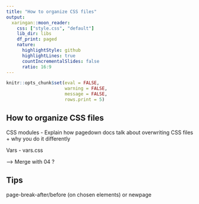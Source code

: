 ---
title: "How to organize CSS files"
output:
  xaringan::moon_reader:
    css: ["style.css", "default"]
    lib_dir: libs
    df_print: paged
    nature:
      highlightStyle: github
      highlightLines: true
      countIncrementalSlides: false
      ratio: 16:9
---

```{r setup, include=FALSE}
knitr::opts_chunk$set(eval = FALSE, 
                      warning = FALSE,
                      message = FALSE,
                      rows.print = 5)
```

## How to organize CSS files

CSS modules
- Explain how pagedown docs talk about overwriting CSS files + why you do it differently

Vars
- vars.css

--> Merge with 04 ?


## Tips
page-break-after/before (on chosen elements)
or newpage